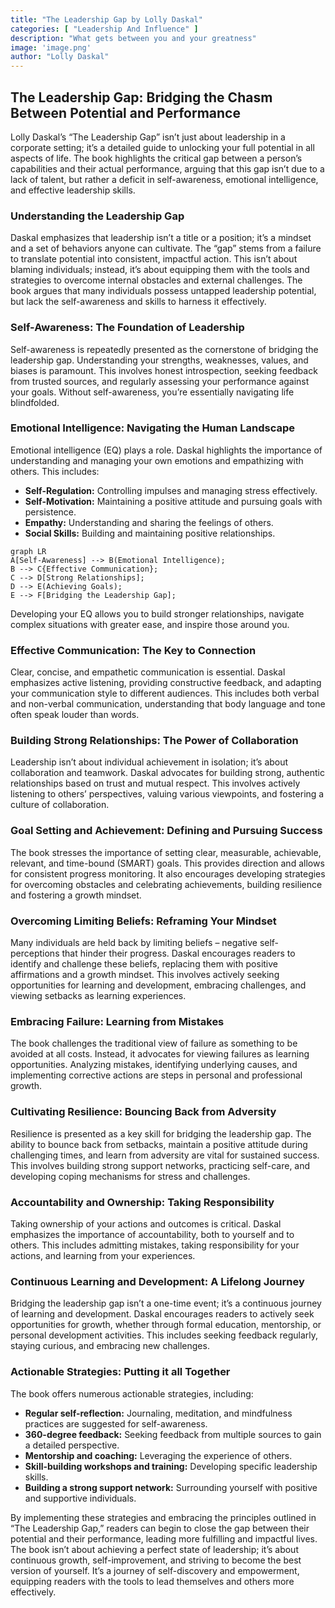 ```yaml
---
title: "The Leadership Gap by Lolly Daskal"
categories: [ "Leadership And Influence" ]
description: "What gets between you and your greatness"
image: 'image.png'
author: "Lolly Daskal"
---
```

## The Leadership Gap: Bridging the Chasm Between Potential and Performance

Lolly Daskal's "The Leadership Gap" isn't just about leadership in a corporate setting; it's a detailed guide to unlocking your full potential in all aspects of life. The book highlights the critical gap between a person's capabilities and their actual performance, arguing that this gap isn't due to a lack of talent, but rather a deficit in self-awareness, emotional intelligence, and effective leadership skills.

### Understanding the Leadership Gap

Daskal emphasizes that leadership isn't a title or a position; it's a mindset and a set of behaviors anyone can cultivate. The "gap" stems from a failure to translate potential into consistent, impactful action. This isn't about blaming individuals; instead, it's about equipping them with the tools and strategies to overcome internal obstacles and external challenges.  The book argues that many individuals possess untapped leadership potential, but lack the self-awareness and skills to harness it effectively.

### Self-Awareness: The Foundation of Leadership

Self-awareness is repeatedly presented as the cornerstone of bridging the leadership gap.  Understanding your strengths, weaknesses, values, and biases is paramount. This involves honest introspection, seeking feedback from trusted sources, and regularly assessing your performance against your goals.  Without self-awareness, you're essentially navigating life blindfolded.

### Emotional Intelligence: Navigating the Human Landscape

Emotional intelligence (EQ) plays a role. Daskal highlights the importance of understanding and managing your own emotions and empathizing with others. This includes:

* **Self-Regulation:** Controlling impulses and managing stress effectively.
* **Self-Motivation:** Maintaining a positive attitude and pursuing goals with persistence.
* **Empathy:** Understanding and sharing the feelings of others.
* **Social Skills:** Building and maintaining positive relationships.


```mermaid
graph LR
A[Self-Awareness] --> B(Emotional Intelligence);
B --> C{Effective Communication};
C --> D[Strong Relationships];
D --> E(Achieving Goals);
E --> F[Bridging the Leadership Gap];
```

Developing your EQ allows you to build stronger relationships, navigate complex situations with greater ease, and inspire those around you.

### Effective Communication: The Key to Connection

Clear, concise, and empathetic communication is essential. Daskal emphasizes active listening, providing constructive feedback, and adapting your communication style to different audiences.  This includes both verbal and non-verbal communication, understanding that body language and tone often speak louder than words.

### Building Strong Relationships: The Power of Collaboration

Leadership isn't about individual achievement in isolation; it's about collaboration and teamwork.  Daskal advocates for building strong, authentic relationships based on trust and mutual respect.  This involves actively listening to others' perspectives, valuing various viewpoints, and fostering a culture of collaboration.

### Goal Setting and Achievement: Defining and Pursuing Success

The book stresses the importance of setting clear, measurable, achievable, relevant, and time-bound (SMART) goals.  This provides direction and allows for consistent progress monitoring.  It also encourages developing strategies for overcoming obstacles and celebrating achievements, building resilience and fostering a growth mindset.

### Overcoming Limiting Beliefs: Reframing Your Mindset

Many individuals are held back by limiting beliefs – negative self-perceptions that hinder their progress.  Daskal encourages readers to identify and challenge these beliefs, replacing them with positive affirmations and a growth mindset. This involves actively seeking opportunities for learning and development, embracing challenges, and viewing setbacks as learning experiences.

### Embracing Failure: Learning from Mistakes

The book challenges the traditional view of failure as something to be avoided at all costs. Instead, it advocates for viewing failures as learning opportunities. Analyzing mistakes, identifying underlying causes, and implementing corrective actions are steps in personal and professional growth.

### Cultivating Resilience: Bouncing Back from Adversity

Resilience is presented as a key skill for bridging the leadership gap.  The ability to bounce back from setbacks, maintain a positive attitude during challenging times, and learn from adversity are vital for sustained success. This involves building strong support networks, practicing self-care, and developing coping mechanisms for stress and challenges.

### Accountability and Ownership: Taking Responsibility

Taking ownership of your actions and outcomes is critical.  Daskal emphasizes the importance of accountability, both to yourself and to others. This includes admitting mistakes, taking responsibility for your actions, and learning from your experiences.

### Continuous Learning and Development: A Lifelong Journey

Bridging the leadership gap isn't a one-time event; it's a continuous journey of learning and development.  Daskal encourages readers to actively seek opportunities for growth, whether through formal education, mentorship, or personal development activities.  This includes seeking feedback regularly, staying curious, and embracing new challenges.


### Actionable Strategies: Putting it all Together

The book offers numerous actionable strategies, including:

* **Regular self-reflection:**  Journaling, meditation, and mindfulness practices are suggested for self-awareness.
* **360-degree feedback:** Seeking feedback from multiple sources to gain a detailed perspective.
* **Mentorship and coaching:** Leveraging the experience of others.
* **Skill-building workshops and training:**  Developing specific leadership skills.
* **Building a strong support network:** Surrounding yourself with positive and supportive individuals.


By implementing these strategies and embracing the principles outlined in "The Leadership Gap," readers can begin to close the gap between their potential and their performance, leading more fulfilling and impactful lives. The book isn't about achieving a perfect state of leadership; it's about continuous growth, self-improvement, and striving to become the best version of yourself.  It's a journey of self-discovery and empowerment, equipping readers with the tools to lead themselves and others more effectively.

